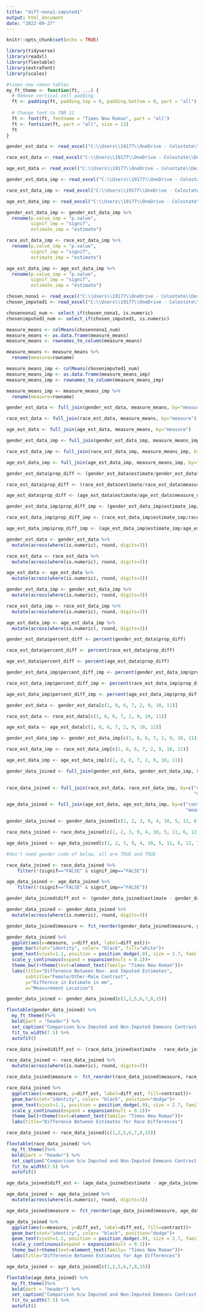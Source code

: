 ```yaml
---
title: "diff-nona1-imputed1"
output: html_document
date: "2022-09-27"
---
```


```r
knitr::opts_chunk$set(echo = TRUE)
```

```r
library(tidyverse)
library(readxl)
library(flextable)
library(extrafont)
library(scales)
```

```r
#times new roman tables
my_ft_theme <- function(ft, ...) {
  # Remove vertical cell padding
  ft <- padding(ft, padding.top = 0, padding.bottom = 0, part = "all")
  
  # Change font to TNR 11
  ft <- font(ft, fontname = "Times New Roman", part = "all")
  ft <- fontsize(ft, part = "all", size = 12)
  ft
}
```


```r
gender_est_data <- read_excel("C:\\Users\\19177\\OneDrive - Colostate\\Desktop\\Dissertation\\headscan_dissertation\\gender_est_data.xlsx")

race_est_data <- read_excel("C:\\Users\\19177\\OneDrive - Colostate\\Desktop\\Dissertation\\headscan_dissertation\\race_est_data.xlsx")

age_est_data <- read_excel("C:\\Users\\19177\\OneDrive - Colostate\\Desktop\\Dissertation\\headscan_dissertation\\age_est_data.xlsx")

gender_est_data_imp <- read_excel("C:\\Users\\19177\\OneDrive - Colostate\\Desktop\\Dissertation\\headscan_dissertation\\gender_est_data1.xlsx")

race_est_data_imp <- read_excel("C:\\Users\\19177\\OneDrive - Colostate\\Desktop\\Dissertation\\headscan_dissertation\\race_est_data1.xlsx")

age_est_data_imp <- read_excel("C:\\Users\\19177\\OneDrive - Colostate\\Desktop\\Dissertation\\headscan_dissertation\\age_est_data1.xlsx")
```


```r
gender_est_data_imp <- gender_est_data_imp %>% 
  rename(p.value_imp = "p.value",
         signif_imp = "signif",
         estimate_imp = "estimate")

race_est_data_imp <- race_est_data_imp %>% 
  rename(p.value_imp = "p.value",
         signif_imp = "signif",
         estimate_imp = "estimate")

age_est_data_imp <- age_est_data_imp %>% 
  rename(p.value_imp = "p.value",
         signif_imp = "signif",
         estimate_imp = "estimate")
```


```r
chosen_nona1 <- read_excel("C:\\Users\\19177\\OneDrive - Colostate\\Desktop\\Dissertation\\headscan_dissertation\\chosen_nona1.xlsx")
chosen_imputed1 <- read_excel("C:\\Users\\19177\\OneDrive - Colostate\\Desktop\\Dissertation\\headscan_dissertation\\chosen_imputed1.xlsx")

chosennona1_num <- select_if(chosen_nona1, is.numeric)
chosenimputed1_num <- select_if(chosen_imputed1, is.numeric)
```


```r
measure_means <- colMeans(chosennona1_num)
measure_means <- as.data.frame(measure_means)
measure_means <- rownames_to_column(measure_means)

measure_means <- measure_means %>% 
  rename(measure=rowname)

measure_means_imp <- colMeans(chosenimputed1_num)
measure_means_imp <- as.data.frame(measure_means_imp)
measure_means_imp <- rownames_to_column(measure_means_imp)

measure_means_imp <- measure_means_imp %>% 
  rename(measure=rowname)
```


```r
gender_est_data <- full_join(gender_est_data, measure_means, by="measure")

race_est_data <- full_join(race_est_data, measure_means, by="measure")

age_est_data <- full_join(age_est_data, measure_means, by="measure")

gender_est_data_imp <- full_join(gender_est_data_imp, measure_means_imp, by="measure")

race_est_data_imp <- full_join(race_est_data_imp, measure_means_imp, by="measure")

age_est_data_imp <- full_join(age_est_data_imp, measure_means_imp, by="measure")
```

```r
gender_est_data$prop_diff <- (gender_est_data$estimate/gender_est_data$measure_means)

race_est_data$prop_diff <- (race_est_data$estimate/race_est_data$measure_means)

age_est_data$prop_diff <- (age_est_data$estimate/age_est_data$measure_means)

gender_est_data_imp$prop_diff_imp <- (gender_est_data_imp$estimate_imp/gender_est_data_imp$measure_means_imp)

race_est_data_imp$prop_diff_imp <- (race_est_data_imp$estimate_imp/race_est_data_imp$measure_means_imp)

age_est_data_imp$prop_diff_imp <- (age_est_data_imp$estimate_imp/age_est_data_imp$measure_means_imp)
```

```r
gender_est_data <- gender_est_data %>% 
  mutate(across(where(is.numeric), round, digits=3))

race_est_data <- race_est_data %>% 
  mutate(across(where(is.numeric), round, digits=3))

age_est_data <- age_est_data %>% 
  mutate(across(where(is.numeric), round, digits=3))

gender_est_data_imp <- gender_est_data_imp %>% 
  mutate(across(where(is.numeric), round, digits=3))

race_est_data_imp <- race_est_data_imp %>% 
  mutate(across(where(is.numeric), round, digits=3))

age_est_data_imp <- age_est_data_imp %>% 
  mutate(across(where(is.numeric), round, digits=3))
```


```r
gender_est_data$percent_diff <- percent(gender_est_data$prop_diff)

race_est_data$percent_diff <- percent(race_est_data$prop_diff)

age_est_data$percent_diff <- percent(age_est_data$prop_diff)

gender_est_data_imp$percent_diff_imp <- percent(gender_est_data_imp$prop_diff_imp)

race_est_data_imp$percent_diff_imp <- percent(race_est_data_imp$prop_diff_imp)

age_est_data_imp$percent_diff_imp <- percent(age_est_data_imp$prop_diff_imp)
```

```r
gender_est_data <- gender_est_data[c(1, 8, 6, 7, 2, 9, 10, 11)]

race_est_data <- race_est_data[c(1, 8, 6, 7, 2, 9, 10, 11)]

age_est_data <- age_est_data[c(1, 8, 6, 7, 2, 9, 10, 11)]

gender_est_data_imp <- gender_est_data_imp[c(1, 8, 6, 7, 2, 9, 10, 11)]

race_est_data_imp <- race_est_data_imp[c(1, 8, 6, 7, 2, 9, 10, 11)]

age_est_data_imp <- age_est_data_imp[c(1, 8, 6, 7, 2, 9, 10, 11)]
```


```r
gender_data_joined <- full_join(gender_est_data, gender_est_data_imp, by=c("contrast", 
                                                                           "measure"))

race_data_joined <- full_join(race_est_data, race_est_data_imp, by=c("contrast",
                                                                     "measure"))

age_data_joined <- full_join(age_est_data, age_est_data_imp, by=c("contrast",
                                                                  "measure"))
```


```r
gender_data_joined <- gender_data_joined[c(1, 2, 3, 9, 4, 10, 5, 11, 6, 12, 7, 13, 8, 14)]

race_data_joined <- race_data_joined[c(1, 2, 3, 9, 4, 10, 5, 11, 6, 12, 7, 13, 8, 14)]

age_data_joined <- age_data_joined[c(1, 2, 3, 9, 4, 10, 5, 11, 6, 12, 7, 13, 8, 14)]
```


```r
#don't need gender code of below, all are TRUE and TRUE

race_data_joined <- race_data_joined %>% 
    filter(!(signif=="FALSE" & signif_imp=="FALSE"))

age_data_joined <- age_data_joined %>% 
    filter(!(signif=="FALSE" & signif_imp=="FALSE"))
```



```r
gender_data_joined$diff_est <- (gender_data_joined$estimate - gender_data_joined$estimate_imp)

gender_data_joined <- gender_data_joined %>% 
  mutate(across(where(is.numeric), round, digits=3))

gender_data_joined$measure <- fct_reorder(gender_data_joined$measure, gender_data_joined$diff_est, .desc=FALSE)

gender_data_joined %>% 
  ggplot(aes(x=measure, y=diff_est, label=diff_est))+
  geom_bar(stat="identity", color= "black", fill="white")+
  geom_text(vjust=1.1, position = position_dodge(.9), size = 2.7, family= "Times New Roman")+
  scale_y_continuous(expand = expansion(mult = 0.1))+
  theme_bw()+theme(text=element_text(family= "Times New Roman"))+
  labs(title="Difference Between Non- and Imputed Estimates",
       subtitle="Female/Other-Male Contrast",
       y="Differnce in Estimate in mm",
       x="Measurement Location")

gender_data_joined <- gender_data_joined[c(1,2,5,6,7,8,15)]

flextable(gender_data_joined) %>%
  my_ft_theme()%>% 
  bold(part = "header") %>% 
  set_caption("Comparison b/w Imputed and Non-Imputed Emmeans Contrast Estimates") %>% 
  fit_to_width(7.5) %>% 
  autofit()
```

```r
race_data_joined$diff_est <- (race_data_joined$estimate - race_data_joined$estimate_imp)

race_data_joined <- race_data_joined %>% 
  mutate(across(where(is.numeric), round, digits=3))

race_data_joined$measure <- fct_reorder(race_data_joined$measure, race_data_joined$diff_est, .desc=FALSE)

race_data_joined %>% 
  ggplot(aes(x=measure, y=diff_est, label=diff_est, fill=contrast))+
  geom_bar(stat="identity", color= "black", position="dodge")+
  geom_text(vjust=1.1, position = position_dodge(.9), size = 2.7, family= "Times New Roman")+
  scale_y_continuous(expand = expansion(mult = 0.1))+
  theme_bw()+theme(text=element_text(family= "Times New Roman"))+
  labs(title="Difference Between Estimates for Race Differences")

race_data_joined <- race_data_joined[c(1,2,5,6,7,8,15)]

flextable(race_data_joined) %>%
  my_ft_theme()%>% 
  bold(part = "header") %>% 
  set_caption("Comparison b/w Imputed and Non-Imputed Emmeans Contrast Estimates") %>% 
  fit_to_width(7.5) %>% 
  autofit()
```



```r
age_data_joined$diff_est <- (age_data_joined$estimate - age_data_joined$estimate_imp)

age_data_joined <- age_data_joined %>% 
  mutate(across(where(is.numeric), round, digits=3))

age_data_joined$measure <- fct_reorder(age_data_joined$measure, age_data_joined$diff_est, .desc=FALSE)

age_data_joined %>% 
  ggplot(aes(x=measure, y=diff_est, label=diff_est, fill=contrast))+
  geom_bar(stat="identity", color= "black", position="dodge")+
  geom_text(vjust=1.1, position = position_dodge(.9), size = 2.7, family= "Times New Roman")+
  scale_y_continuous(expand = expansion(mult = 0.1))+
  theme_bw()+theme(text=element_text(family= "Times New Roman"))+
  labs(title="Difference Between Estimates for Age Differences")

age_data_joined <- age_data_joined[c(1,2,5,6,7,8,15)]

flextable(age_data_joined) %>%
  my_ft_theme()%>% 
  bold(part = "header") %>% 
  set_caption("Comparison b/w Imputed and Non-Imputed Emmeans Contrast Estimates") %>% 
  fit_to_width(7.5) %>% 
  autofit()
```